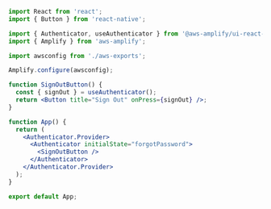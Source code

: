 ```jsx expoSnack
import React from 'react';
import { Button } from 'react-native';

import { Authenticator, useAuthenticator } from '@aws-amplify/ui-react-native';
import { Amplify } from 'aws-amplify';

import awsconfig from './aws-exports';

Amplify.configure(awsconfig);

function SignOutButton() {
  const { signOut } = useAuthenticator();
  return <Button title="Sign Out" onPress={signOut} />;
}

function App() {
  return (
    <Authenticator.Provider>
      <Authenticator initialState="forgotPassword">
        <SignOutButton />
      </Authenticator>
    </Authenticator.Provider>
  );
}

export default App;
```
